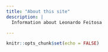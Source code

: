 ```yaml
---
title: "About this site"
description: |
  Information about Leonardo Feitosa

---
```


```r
knitr::opts_chunk$set(echo = FALSE)
```

